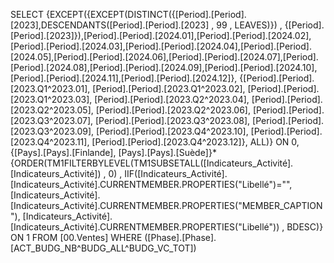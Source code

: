 SELECT {EXCEPT({EXCEPT(DISTINCT({[Period].[Period].[2023],DESCENDANTS([Period].[Period].[2023] , 99 , LEAVES)}) , {[Period].[Period].[2023]}),[Period].[Period].[2024.01],[Period].[Period].[2024.02],[Period].[Period].[2024.03],[Period].[Period].[2024.04],[Period].[Period].[2024.05],[Period].[Period].[2024.06],[Period].[Period].[2024.07],[Period].[Period].[2024.08],[Period].[Period].[2024.09],[Period].[Period].[2024.10],[Period].[Period].[2024.11],[Period].[Period].[2024.12]}, {[Period].[Period].[2023.Q1^2023.01], [Period].[Period].[2023.Q1^2023.02], [Period].[Period].[2023.Q1^2023.03], [Period].[Period].[2023.Q2^2023.04], [Period].[Period].[2023.Q2^2023.05], [Period].[Period].[2023.Q2^2023.06], [Period].[Period].[2023.Q3^2023.07], [Period].[Period].[2023.Q3^2023.08], [Period].[Period].[2023.Q3^2023.09], [Period].[Period].[2023.Q4^2023.10], [Period].[Period].[2023.Q4^2023.11], [Period].[Period].[2023.Q4^2023.12]}, ALL)} ON 0, {[Pays].[Pays].[Finlande], [Pays].[Pays].[Suède]}*{ORDER(TM1FILTERBYLEVEL(TM1SUBSETALL([Indicateurs_Activité].[Indicateurs_Activité]) , 0) , IIF([Indicateurs_Activité].[Indicateurs_Activité].CURRENTMEMBER.PROPERTIES("Libellé")="", [Indicateurs_Activité].[Indicateurs_Activité].CURRENTMEMBER.PROPERTIES("MEMBER_CAPTION"), [Indicateurs_Activité].[Indicateurs_Activité].CURRENTMEMBER.PROPERTIES("Libellé")) , BDESC)} ON 1 FROM [00.Ventes] WHERE ([Phase].[Phase].[ACT_BUDG_NB^BUDG_ALL^BUDG_VC_TOT])